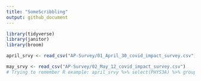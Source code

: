 ```yaml
---
title: "SomeScribbling"
output: github_document
---
```


```r
library(tidyverse)
library(janitor)
library(broom)
```

```r
april_srvy <- read_csv("AP-Survey/01_April_30_covid_impact_survey.csv")

may_srvy <- read_csv("AP-Survey/02_May_12_covid_impact_survey.csv")
# Trying to remember R example: april_srvy %>% select(PHYS3A) %>% group_by(PHYS3A) %>% summarise(n = n())
```